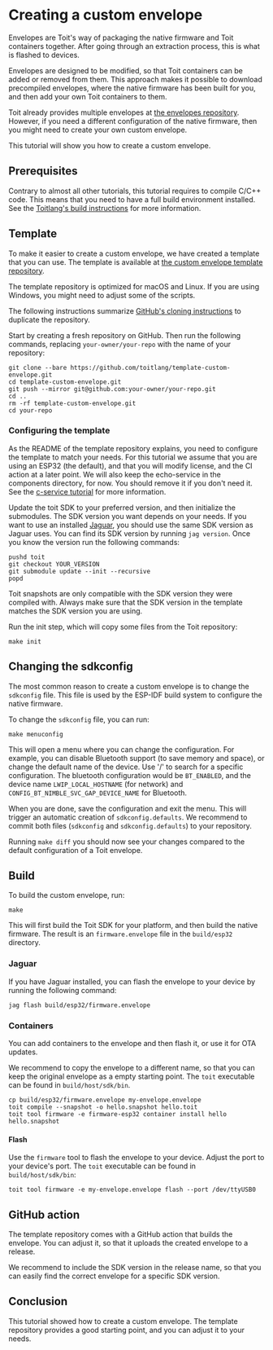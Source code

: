 # Creating a custom envelope
Envelopes are Toit's way of packaging the native firmware and Toit containers
together. After going through an extraction process, this is what is flashed to
devices.

Envelopes are designed to be modified, so that Toit containers can be added or
removed from them. This approach makes it possible to download precompiled
envelopes, where the native firmware has been built for you, and then add your
own Toit containers to them.

Toit already provides multiple envelopes at
[the envelopes repository](https://github.com/toitlang/envelopes). However,
if you need a different configuration of the native firmware, then you
might need to create your own custom envelope.

This tutorial will show you how to create a custom envelope.

## Prerequisites
Contrary to almost all other tutorials, this tutorial requires to compile
C/C++ code. This means that you need to have a full build environment
installed. See the [Toitlang's build instructions](https://github.com/toitlang/toit?tab=readme-ov-file#building) for more information.

## Template
To make it easier to create a custom envelope, we have created a template
that you can use. The template is available at
[the custom envelope template repository](https://github.com/toitlang/template-custom-envelope).

<Note>

The template repository is optimized for macOS and Linux. If you are using
Windows, you might need to adjust some of the scripts.

</Note>

The following instructions summarize
 [GitHub's cloning instructions](https://docs.github.com/en/repositories/creating-and-managing-repositories/duplicating-a-repository)
to duplicate the repository.

Start by creating a fresh repository on GitHub. Then run the following
commands, replacing `your-owner/your-repo` with the name of your repository:

``` shell
git clone --bare https://github.com/toitlang/template-custom-envelope.git
cd template-custom-envelope.git
git push --mirror git@github.com:your-owner/your-repo.git
cd ..
rm -rf template-custom-envelope.git
cd your-repo
```

### Configuring the template
As the README of the template repository explains, you need to configure
the template to match your needs. For this tutorial we assume that you are
using an ESP32 (the default), and that you will modify license, and the CI
action at a later point. We will also keep the echo-service in the components
directory, for now. You should remove it if you don't need it. See
the [c-service tutorial](./c-service) for more information.

Update the toit SDK to your preferred version, and then initialize the submodules.
The SDK version you want depends on your needs. If you want to use
an installed [Jaguar](https://github.com/toitlang/jaguar), you should use the
same SDK version as Jaguar uses. You can find its SDK version by running
`jag version`. Once you know the version run the following commands:

``` shell
pushd toit
git checkout YOUR_VERSION
git submodule update --init --recursive
popd
```

<Note>

Toit snapshots are only compatible with the SDK version they were compiled with.
Always make sure that the SDK version in the template matches the SDK version
you are using.

</Note>

Run the init step, which will copy some files from the Toit repository:

``` shell
make init
```

## Changing the sdkconfig
The most common reason to create a custom envelope is to change the
`sdkconfig` file. This file is used by the ESP-IDF build system to configure
the native firmware.

To change the `sdkconfig` file, you can run:

``` shell
make menuconfig
```

This will open a menu where you can change the configuration. For example, you
can disable Bluetooth support (to save memory and space), or change the default
name of the device. Use '/' to search for a specific configuration. The
bluetooth configuration would be `BT_ENABLED`, and the device name
`LWIP_LOCAL_HOSTNAME` (for network) and `CONFIG_BT_NIMBLE_SVC_GAP_DEVICE_NAME` for
Bluetooth.

When you are done, save the configuration and exit the menu. This will trigger
an automatic creation of `sdkconfig.defaults`. We recommend to commit both
files (`sdkconfig` and `sdkconfig.defaults`) to your repository.

Running `make diff` you should now see your changes compared to the default
configuration of a Toit envelope.

## Build
To build the custom envelope, run:

``` shell
make
```

This will first build the Toit SDK for your platform, and then build the
native firmware. The result is an `firmware.envelope` file in the `build/esp32`
directory.

### Jaguar
If you have Jaguar installed, you can flash the envelope to your device by
running the following command:

``` shell
jag flash build/esp32/firmware.envelope
```

### Containers
You can add containers to the envelope and then flash it, or use it for OTA
updates.

We recommend to copy the envelope to a different name, so that you can keep
the original envelope as a empty starting point. The `toit` executable can
be found in `build/host/sdk/bin`.

``` shell
cp build/esp32/firmware.envelope my-envelope.envelope
toit compile --snapshot -o hello.snapshot hello.toit
toit tool firmware -e firmware-esp32 container install hello hello.snapshot
```

#### Flash
Use the `firmware` tool to flash the envelope to your device. Adjust the port to your
device's port. The `toit` executable can be found in `build/host/sdk/bin`:

``` shell
toit tool firmware -e my-envelope.envelope flash --port /dev/ttyUSB0
```
## GitHub action
The template repository comes with a GitHub action that builds the envelope.
You can adjust it, so that it uploads the created envelope to a release.

We recommend to include the SDK version in the release name, so that you can
easily find the correct envelope for a specific SDK version.

## Conclusion
This tutorial showed how to create a custom envelope. The template repository
provides a good starting point, and you can adjust it to your needs.
